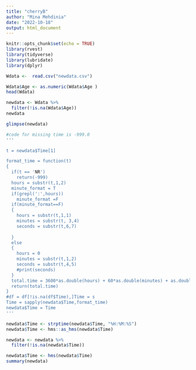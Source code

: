 ```yaml
---
title: "cherryB"
author: "Mina Mehdinia"
date: "2022-10-18"
output: html_document
---
```


```r
knitr::opts_chunk$set(echo = TRUE)
library(rvest)
library(tidyverse)
library(lubridate)
library(dplyr)

```

```r
Wdata <-  read.csv("newdata.csv")
```

```r
Wdata$Age <- as.numeric(Wdata$Age )
head(Wdata)
```
```r
newdata <- Wdata %>% 
  filter(!is.na(Wdata$Age))
newdata
```


```r
glimpse(newdata)
```
```r
#code for missing time is -999.0
'''

t = newdata$Time[1]

format_time = function(t)
{
  if(t == 'NR')
    return(-999)
  hours = substr(t,1,2)
  minute_format = T
  if(grepl(':',hours))
    minute_format =F
  if(minute_format==F)
  {
    hours = substr(t,1,1)
    minutes = substr(t, 3,4)
    seconds = substr(t,6,7)
   
  }
  else
  {
    hours = 0
    minutes = substr(t,1,2)
    seconds = substr(t,4,5)
    #print(seconds)
  }
  total.time = 3600*as.double(hours) + 60*as.double(minutes) + as.double(seconds)
  return(total.time)
}  
#df = df[!is.na(df$Time),]Time = s
Time = sapply(newdata$Time,format_time)
newdata$Time = Time
'''
```


```r
newdata$Time <- strptime(newdata$Time, "%H:%M:%S")
newdata$Time <- hms::as_hms(newdata$Time)

newdata <- newdata %>% 
  filter(!is.na(newdata$Time))

newdata$Time <- hms(newdata$Time)
summary(newdata)

```

